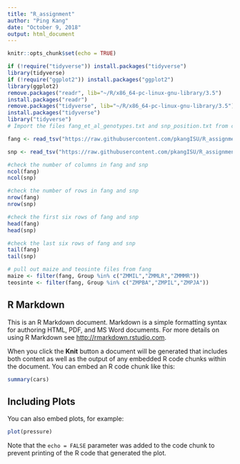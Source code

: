 ```yaml
---
title: "R_assignment"
author: "Ping Kang"
date: "October 9, 2018"
output: html_document
---
```


```r
knitr::opts_chunk$set(echo = TRUE)
```
```r
if (!require("tidyverse")) install.packages("tidyverse")
library(tidyverse)
if (!require("ggplot2")) install.packages("ggplot2")
library(ggplot2)
remove.packages("readr", lib="~/R/x86_64-pc-linux-gnu-library/3.5")
install.packages("readr")
remove.packages("tidyverse", lib="~/R/x86_64-pc-linux-gnu-library/3.5")
install.packages("tidyverse")
library("tidyverse")
# Import the files fang_et_al_genotypes.txt and snp_position.txt from class repository on github

fang <- read_tsv("https://raw.githubusercontent.com/pkangISU/R_assignment/master/fang_et_al_genotypes.txt")

snp <- read_tsv("https://raw.githubusercontent.com/pkangISU/R_assignment/master/snp_position.txt")

#check the number of columns in fang and snp
ncol(fang)
ncol(snp)

#check the number of rows in fang and snp
nrow(fang)
nrow(snp)

#check the first six rows of fang and snp
head(fang)
head(snp)

#check the last six rows of fang and snp
tail(fang)
tail(snp)

# pull out maize and teosinte files from fang
maize <- filter(fang, Group %in% c("ZMMIL","ZMMLR","ZMMMR"))
teosinte <- filter(fang, Group %in% c("ZMPBA","ZMPIL","ZMPJA"))

```

## R Markdown

This is an R Markdown document. Markdown is a simple formatting syntax for authoring HTML, PDF, and MS Word documents. For more details on using R Markdown see <http://rmarkdown.rstudio.com>.

When you click the **Knit** button a document will be generated that includes both content as well as the output of any embedded R code chunks within the document. You can embed an R code chunk like this:

```r
summary(cars)
```

## Including Plots

You can also embed plots, for example:

```r
plot(pressure)
```

Note that the `echo = FALSE` parameter was added to the code chunk to prevent printing of the R code that generated the plot.
